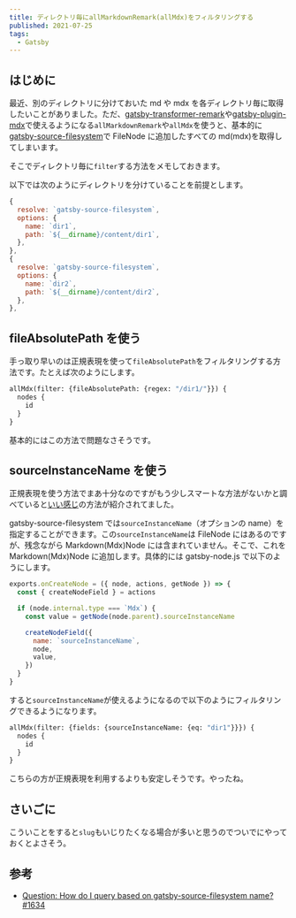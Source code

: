 ```yaml
---
title: ディレクトリ毎にallMarkdownRemark(allMdx)をフィルタリングする
published: 2021-07-25
tags:
  - Gatsby
---
```


## はじめに

最近、別のディレクトリに分けておいた md や mdx を各ディレクトリ毎に取得したいことがありました。ただ、[gatsby-transformer-remark](https://www.gatsbyjs.com/plugins/gatsby-transformer-remark/)や[gatsby-plugin-mdx](https://www.gatsbyjs.com/plugins/gatsby-plugin-mdx/)で使えるようになる`allMarkdownRemark`や`allMdx`を使うと、基本的に[gatsby-source-filesystem](https://www.gatsbyjs.com/plugins/gatsby-source-filesystem/)で FileNode に追加したすべての md(mdx)を取得してしまいます。

そこでディレクトリ毎に`filter`する方法をメモしておきます。

以下では次のようにディレクトリを分けていることを前提とします。

```js
{
  resolve: `gatsby-source-filesystem`,
  options: {
    name: `dir1`,
    path: `${__dirname}/content/dir1`,
  },
},
{
  resolve: `gatsby-source-filesystem`,
  options: {
    name: `dir2`,
    path: `${__dirname}/content/dir2`,
  },
},
```

## fileAbsolutePath を使う

手っ取り早いのは正規表現を使って`fileAbsolutePath`をフィルタリングする方法です。たとえば次のようにします。

```graphql
allMdx(filter: {fileAbsolutePath: {regex: "/dir1/"}}) {
  nodes {
    id
  }
}
```

基本的にはこの方法で問題なさそうです。

## sourceInstanceName を使う

正規表現を使う方法でまあ十分なのですがもう少しスマートな方法がないかと調べていると[いい感じ](https://github.com/gatsbyjs/gatsby/issues/1634#issuecomment-388899348)の方法が紹介されてました。

gatsby-source-filesystem では`sourceInstanceName`（オプションの name）を指定することができます。この`sourceInstanceName`は FileNode にはあるのですが、残念ながら Markdown(Mdx)Node には含まれていません。そこで、これを Markdown(Mdx)Node に追加します。具体的には gatsby-node.js で以下のようにします。

```js
exports.onCreateNode = ({ node, actions, getNode }) => {
  const { createNodeField } = actions

  if (node.internal.type === `Mdx`) {
    const value = getNode(node.parent).sourceInstanceName

    createNodeField({
      name: `sourceInstanceName`,
      node,
      value,
    })
  }
}
```

すると`sourceInstanceName`が使えるようになるので以下のようにフィルタリングできるようになります。

```graphql
allMdx(filter: {fields: {sourceInstanceName: {eq: "dir1"}}}) {
  nodes {
    id
  }
}
```

こちらの方が正規表現を利用するよりも安定しそうです。やったね。

## さいごに

こういことをすると`slug`もいじりたくなる場合が多いと思うのでついでにやっておくとよさそう。

## 参考

- [Question: How do I query based on gatsby-source-filesystem name? #1634](https://github.com/gatsbyjs/gatsby/issues/1634)
